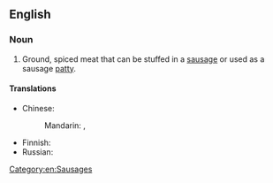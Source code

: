 {{also|sausagemeat}}
==English==

===Noun===
{{en-noun|~}}

# Ground, spiced meat that can be stuffed in a [[sausage]] or used as a sausage [[patty]].

====Translations====
{{trans-top|ground spiced meat that can be stuffed in a sausage}}
* Chinese:
*: Mandarin: {{t|cmn|[[香腸]][[肉餡]]}}, {{t|cmn|[[香肠]][[肉馅]]|tr=xiāngcháng ròuxiàn}}
{{trans-mid}}
* Finnish: {{t+|fi|makkaramassa}}
* Russian: {{t|ru|колбасный фарш|m}}
{{trans-bottom}}

[[Category:en:Sausages]]